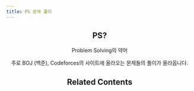 ```yaml
---
title: PS 문제 풀이
---
```


<Header />

## PS?

Problem Solving의 약어

주로 BOJ (백준), Codeforces의 사이트에 올라오는 문제들의 풀이가 올라옵니다.

## Related Contents

<RelatedWritings />
